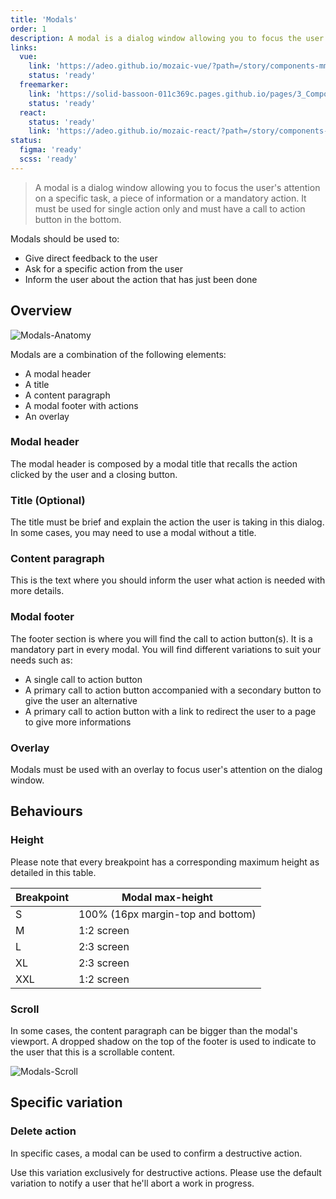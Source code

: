 ```yaml
---
title: 'Modals'
order: 1
description: A modal is a dialog window allowing you to focus the user's attention on a specific task, a piece of information or a mandatory action.
links:
  vue:
    link: 'https://adeo.github.io/mozaic-vue/?path=/story/components-mmodal'
    status: 'ready'
  freemarker:
    link: 'https://solid-bassoon-011c369c.pages.github.io/pages/3_Components/modal/'
    status: 'ready'
  react:
    status: 'ready'
    link: 'https://adeo.github.io/mozaic-react/?path=/story/components-modal'
status:
  figma: 'ready'
  scss: 'ready'
---
```


> A modal is a dialog window allowing you to focus the user's attention on a specific task, a piece of information or a mandatory action. It must be used for single action only and must have a call to action button in the bottom.

<Story id="overlay-modal--default" height="530" />

Modals should be used to:

- Give direct feedback to the user
- Ask for a specific action from the user
- Inform the user about the action that has just been done

## Overview

![Modals-Anatomy](modals-anatomy--default.png)

Modals are a combination of the following elements:

- A modal header
- A title
- A content paragraph
- A modal footer with actions
- An overlay

### Modal header

The modal header is composed by a modal title that recalls the action clicked by the user and a closing button.

### Title (Optional)

The title must be brief and explain the action the user is taking in this dialog. In some cases, you may need to use a modal without a title.

### Content paragraph

This is the text where you should inform the user what action is needed with more details.

### Modal footer

The footer section is where you will find the call to action button(s). It is a mandatory part in every modal. You will find different variations to suit your needs such as:

- A single call to action button
- A primary call to action button accompanied with a secondary button to give the user an alternative
- A primary call to action button with a link to redirect the user to a page to give more informations

### Overlay

Modals must be used with an overlay to focus user's attention on the dialog window.

## Behaviours

### Height

Please note that every breakpoint has a corresponding maximum height as detailed in this table.

| Breakpoint | Modal max-height                  |
| ---------- | --------------------------------- |
| S          | 100% (16px margin-top and bottom) |
| M          | 1:2 screen                        |
| L          | 2:3 screen                        |
| XL         | 2:3 screen                        |
| XXL        | 1:2 screen                        |

### Scroll

In some cases, the content paragraph can be bigger than the modal's viewport. A dropped shadow on the top of the footer is used to indicate to the user that this is a scrollable content.

![Modals-Scroll](modals-scroll.png)

## Specific variation

### Delete action

In specific cases, a modal can be used to confirm a destructive action.

<Highlight theme="warning" title="Be careful">

Use this variation exclusively for destructive actions. Please use the default variation to notify a user that he'll abort a work in progress.

</Highlight>

<Story id="overlay-modal--delete-action" height="530" />

